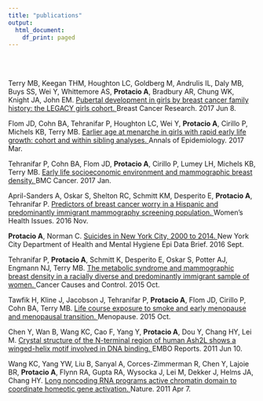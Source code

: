 ```yaml
---
title: "publications"
output:
  html_document:
    df_print: paged
---
```

<br>
</br>


Terry MB, Keegan THM, Houghton LC, Goldberg M, Andrulis IL, Daly MB, Buys SS, Wei Y, Whittemore
AS, <b>Protacio A</b>, Bradbury AR, Chung WK, Knight JA, John EM. <a href="publications/pubertal_development.pdf">Pubertal development in girls by breast
cancer family history: the LEGACY girls cohort. </a>Breast Cancer Research. 2017 Jun 8. 

Flom JD, Cohn BA, Tehranifar P, Houghton LC, Wei Y, <b>Protacio A</b>, Cirillo P, Michels KB, Terry MB. <a href="publications/earlier_age.pdf">Earlier age at menarche in girls with rapid early life growth: cohort and within sibling analyses. </a>Annals of Epidemiology. 2017 Mar. 

Tehranifar P, Cohn BA, Flom JD, <b>Protacio A</b>, Cirillo P, Lumey LH, Michels KB, Terry MB. <a href="publications/early_life_SES">Early life socioeconomic environment and mammographic breast density. </a>BMC Cancer. 2017 Jan. 

April-Sanders A, Oskar S, Shelton RC, Schmitt KM, Desperito E, <b>Protacio A</b>, Tehranifar P. <a href="publications/predictors_of_bc_worry">Predictors of breast cancer worry in a Hispanic and predominantly immigrant mammography screening population. </a>Women’s Health Issues. 2016 Nov.

<b>Protacio A</b>, Norman C. <a href="publications/databrief75.pdf">Suicides in New York City, 2000 to 2014. </a>New York City Department of Health and Mental Hygiene Epi Data Brief. 2016 Sept.

Tehranifar P, <b>Protacio A</b>, Schmitt K, Desperito E, Oskar S, Potter AJ, Engmann NJ, Terry MB. <a href="publications/metabolic_syndrome">The metabolic syndrome and mammographic breast density in a racially diverse and predominantly immigrant sample of women. </a>Cancer Causes and Control. 2015 Oct. 

Tawfik H, Kline J, Jacobson J, Tehranifar P, <b>Protacio A</b>, Flom JD, Cirillo P, Cohn BA, Terry MB. <a href="publications/life_course_exposure">Life course exposure to smoke and early menopause and menopausal transition. </a>Menopause. 2015 Oct. 

Chen Y, Wan B, Wang KC, Cao F, Yang Y, <b>Protacio A</b>, Dou Y, Chang HY, Lei M. <a href="publications/crystal_structure">Crystal structure of the N-terminal region of human Ash2L shows a winged-helix motif involved in DNA binding. </a>EMBO Reports. 2011 Jun 10. 

Wang KC, Yang YW, Liu B, Sanyal A, Corces-Zimmerman R, Chen Y, Lajoie BR, <b>Protacio A</b>, Flynn RA,
Gupta RA, Wysocka J, Lei M, Dekker J, Helms JA, Chang HY. <a href="publications/long_noncoding_RNA">Long noncoding RNA programs active chromatin domain to coordinate homeotic gene activation. </a>Nature. 2011 Apr 7. 




